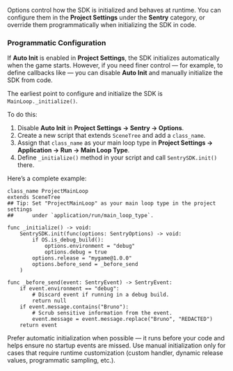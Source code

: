 Options control how the SDK is initialized and behaves at runtime.
You can configure them in the **Project Settings** under the **Sentry** category,
or override them programmatically when initializing the SDK in code.

### Programmatic Configuration

If **Auto Init** is enabled in **Project Settings**, the SDK initializes automatically when the game starts.
However, if you need finer control — for example, to define callbacks like [<PlatformIdentifier name="before-send" />](/configuration/options/#before-send) —
you can disable **Auto Init** and manually initialize the SDK from code.

The earliest point to configure and initialize the SDK is `MainLoop._initialize()`.

To do this:

1. Disable **Auto Init** in **Project Settings -> Sentry -> Options**.
2. Create a new script that extends `SceneTree` and add a `class_name`.
3. Assign that `class_name` as your main loop type in **Project Settings → Application → Run → Main Loop Type**.
4. Define `_initialize()` method in your script and call `SentrySDK.init()` there.

Here’s a complete example:

```gdscript
class_name ProjectMainLoop
extends SceneTree
## Tip: Set "ProjectMainLoop" as your main loop type in the project settings
##      under `application/run/main_loop_type`.

func _initialize() -> void:
	SentrySDK.init(func(options: SentryOptions) -> void:
		if OS.is_debug_build():
			options.environment = "debug"
			options.debug = true
		options.release = "mygame@1.0.0"
		options.before_send = _before_send
	)

func _before_send(event: SentryEvent) -> SentryEvent:
	if event.environment == "debug":
		# Discard event if running in a debug build.
		return null
	if event.message.contains("Bruno"):
		# Scrub sensitive information from the event.
		event.message = event.message.replace("Bruno", "REDACTED")
	return event
```

<Alert>

Prefer automatic initialization when possible — it runs before your code and helps ensure no startup events are missed. Use manual initialization only for cases that require runtime customization (custom [<PlatformIdentifier name="before-send" />](/configuration/options/#before-send) handler, dynamic release values, programmatic sampling, etc.).

</Alert>
